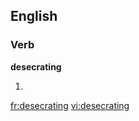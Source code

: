 
==English==

===Verb===
'''desecrating'''

# {{present participle of|[[desecrate]]}}

[[fr:desecrating]]
[[vi:desecrating]]